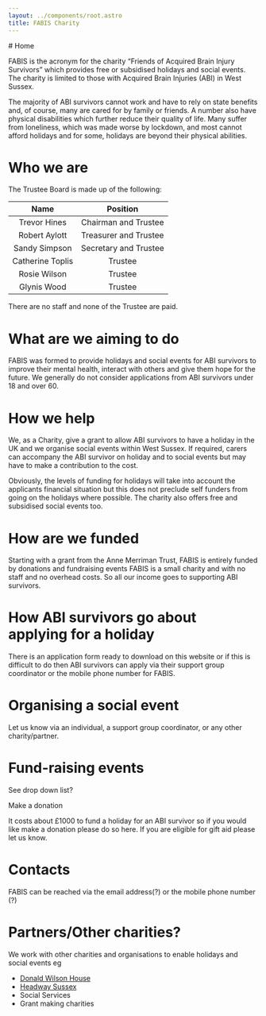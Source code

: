```yaml
---
layout: ../components/root.astro
title: FABIS Charity
---
```

<div class='prose prose-h1:scroll-mt-16 prose-h1:text-2xl mx-auto px-8 prose-table:table prose-table:-z-1 prose-table:shadow-2xl text-base-content mb-14'>
# Home

FABIS is the acronym for the charity “Friends of Acquired Brain Injury Survivors” which provides free or subsidised holidays and social events. The charity is limited to those with Acquired Brain Injuries (ABI) in West Sussex.

The majority of ABI survivors cannot work and have to rely on state benefits and, of course, many are cared for by family or friends. A number also have physical disabilities which further reduce their quality of life. Many suffer from loneliness, which was made worse by lockdown, and most cannot afford holidays and for some, holidays are beyond their physical abilities.

# Who we are


The Trustee Board is made up of the following:

|      Name        |         Position      |
| :--------------: | :-------------------: |
| Trevor Hines     | Chairman and Trustee  |
| Robert Aylott    | Treasurer and Trustee |
| Sandy Simpson    | Secretary and Trustee |
| Catherine Toplis |        Trustee        |
| Rosie Wilson     |        Trustee        |
| Glynis Wood      |        Trustee        |

There are no staff and none of the Trustee are paid.

# What are we aiming to do

FABIS was formed to provide holidays and social events for ABI survivors to improve their mental health, interact with others and give them hope for the future. We generally do not consider applications from ABI survivors under 18 and over 60.

# How we help

We, as a Charity, give a grant to allow ABI survivors to have a holiday in the UK and we organise social events within West Sussex. If required, carers can accompany the ABI survivor on holiday and to social events but may have to make a contribution to the cost.

Obviously, the levels of funding for holidays will take into account the applicants financial situation but this does not preclude self funders from going on the holidays where possible. The charity also offers free and subsidised social events too.

# How are we funded

Starting with a grant from the Anne Merriman Trust, FABIS is entirely funded by donations and fundraising events FABIS is a small charity and with no staff and no overhead costs. So all our income goes to supporting ABI survivors.

# How ABI survivors go about applying for a holiday

There is an application form ready to download on this website or if this is difficult to do then ABI survivors can apply via their support group coordinator or the mobile phone number for FABIS.

# Organising a social event

Let us know via an individual, a support group coordinator, or any other charity/partner.

# Fund-raising events

See drop down list?

Make a donation

It costs about £1000 to fund a holiday for an ABI survivor so if you would like make a donation please do so here. If you are eligible for gift aid please let us know.

# Contacts

FABIS can be reached via the email address(?) or the mobile phone number (?)

# Partners/Other charities?

We work with other charities and organisations to enable holidays and social events eg

-   [Donald Wilson House](https://www.bsuh.nhs.uk/stn/services/donald-wilson-house-rehabilitation-centre/)
-   [Headway Sussex](https://headwaysussex.org.uk/)
-   Social Services 
-   Grant making charities
</div>
